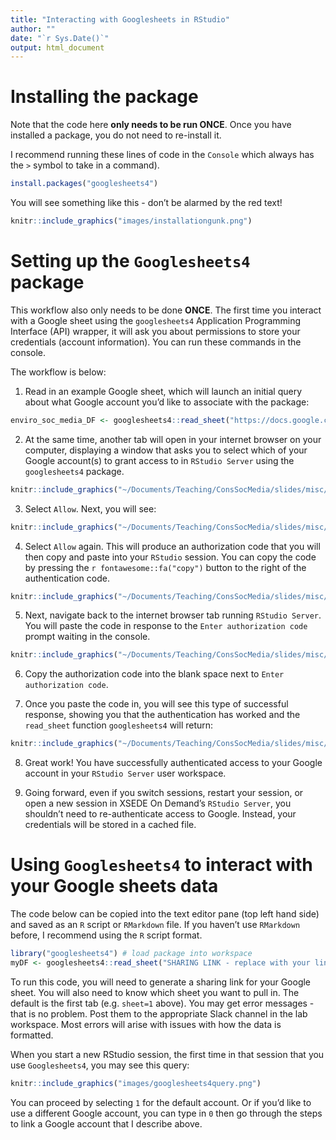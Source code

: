 ```yaml
---
title: "Interacting with Googlesheets in RStudio"
author: ""
date: "`r Sys.Date()`"
output: html_document
---
```


# Installing the package

Note that the code here **only needs to be run ONCE**. Once you have installed a package, you do not need to re-install it.

I recommend running these lines of code in the `Console` which always has the `>` symbol to take in a command).

```r
install.packages("googlesheets4")
```

You will see something like this - don't be alarmed by the red text!

```r
knitr::include_graphics("images/installationgunk.png")
```

# Setting up the `Googlesheets4` package

This workflow also only needs to be done **ONCE**. The first time you interact with a Google sheet using the `googlesheets4` Application Programming Interface (API) wrapper, it will ask you about permissions to store your credentials (account information). You can run these commands in the console.

The workflow is below:

1. Read in an example Google sheet, which will launch an initial query about what Google account you'd like to associate with the package:

```r
enviro_soc_media_DF <- googlesheets4::read_sheet("https://docs.google.com/spreadsheets/d/1hQy8kR81GHmMDPivpyd8XzAGU7A6oUCUArq1bltm5EQ/edit?usp=sharing")
```

2. At the same time, another tab will open in your internet browser on your computer, displaying a window that asks you to select which of your Google account(s) to grant access to in `RStudio Server` using the `googlesheets4` package.

```r
knitr::include_graphics("~/Documents/Teaching/ConsSocMedia/slides/misc/grantTidyverse.png")
```

3. Select `Allow`. Next, you will see:

```r
knitr::include_graphics("~/Documents/Teaching/ConsSocMedia/slides/misc/permissions.png")
```

4. Select `Allow` again. This will produce an authorization code that you will then copy and paste into your `RStudio` session. You can copy the code by pressing the `r fontawesome::fa("copy")` button to the right of the authentication code.

```r
knitr::include_graphics("~/Documents/Teaching/ConsSocMedia/slides/misc/RStudioOAuthCopyCode.png")
```

5. Next, navigate back to the internet browser tab running `RStudio Server`. You will paste the code in response to the `Enter authorization code` prompt waiting in the console.

```r
knitr::include_graphics("~/Documents/Teaching/ConsSocMedia/slides/misc/RStudioServerInitAuth.png")
```

6. Copy the authorization code into the blank space next to `Enter authorization code`.

7. Once you paste the code in, you will see this type of successful response, showing you that the authentication has worked and the `read_sheet` function `googlesheets4` will return:

```r
knitr::include_graphics("~/Documents/Teaching/ConsSocMedia/slides/misc/RStudioServerCopiedAuthKey.png")
```

8. Great work! You have successfully authenticated access to your Google account in your `RStudio Server` user workspace.

9. Going forward, even if you switch sessions, restart your session, or open a new session in XSEDE On Demand's `RStudio Server`, you shouldn't need to re-authenticate access to Google. Instead, your credentials will be stored in a cached file.

# Using `Googlesheets4` to interact with your Google sheets data

The code below can be copied into the text editor pane (top left hand side) and saved as an `R` script or `RMarkdown` file. If you haven't use `RMarkdown` before, I recommend using the `R` script format.

```r
library("googlesheets4") # load package into workspace
myDF <- googlesheets4::read_sheet("SHARING LINK - replace with your link",sheet=2) # change this as needed
```

To run this code, you will need to generate a sharing link for your Google sheet. You will also need to know which sheet you want to pull in. The default is the first tab (e.g. `sheet=1` above). You may get error messages - that is no problem. Post them to the appropriate Slack channel in the lab workspace. Most errors will arise with issues with how the data is formatted.

When you start a new RStudio session, the first time in that session that you use `Googlesheets4`, you may see this query:

```r
knitr::include_graphics("images/googlesheets4query.png")
```

You can proceed by selecting `1` for the default account. Or if you'd like to use a different Google account, you can type in `0` then go through the steps to link a Google account that I describe above.

